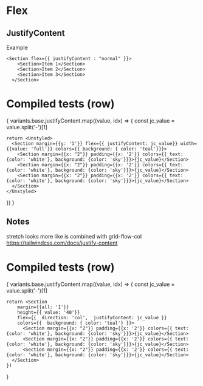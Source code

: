 
# Flex 

## JustifyContent

Example
```
<Section flex={{ justifyContent : "normal" }}>
    <Section>Item 1</Section>
    <Section>Item 2</Section>
    <Section>Item 3</Section>
  </Section>

```

# Compiled tests (row)
{
  variants.base.justifyContent.map((value, idx) => {
    const jc_value = value.split('-')[1]

    return <Unstyled>
      <Section margin={{y: '1'}} flex={{ justifyContent: jc_value}} width={{value: 'full'}} colors={{ background: { color: 'teal'}}}>
        <Section margin={{x: "2"}} padding={{x: '2'}} colors={{ text: {color: 'white'}, background: {color: 'sky'}}}>{jc_value}</Section>
        <Section margin={{x: "2"}} padding={{x: '2'}} colors={{ text: {color: 'white'}, background: {color: 'sky'}}}>{jc_value}</Section>
        <Section margin={{x: "2"}} padding={{x: '2'}} colors={{ text: {color: 'white'}, background: {color: 'sky'}}}>{jc_value}</Section>
      </Section>
    </Unstyled>
  })
}

## Notes

stretch looks more like is combined with grid-flow-col https://tailwindcss.com/docs/justify-content


# Compiled tests (row)
<Unstyled>
  <Section className="grid grid-cols-4">
  {
    variants.base.justifyContent.map((value, idx) => {
      const jc_value = value.split('-')[1]

    return <Section 
        margin={{all: '1'}} 
        height={{ value: '40'}}
        flex={{  direction: 'col',  justifyContent: jc_value }} 
        colors={{  background: { color: 'teal'} }}>
          <Section margin={{x: "2"}} padding={{x: '2'}} colors={{ text: {color: 'white'}, background: {color: 'sky'}}}>{jc_value}</Section>
          <Section margin={{x: "2"}} padding={{x: '2'}} colors={{ text: {color: 'white'}, background: {color: 'sky'}}}>{jc_value}</Section>
          <Section margin={{x: "2"}} padding={{x: '2'}} colors={{ text: {color: 'white'}, background: {color: 'sky'}}}>{jc_value}</Section>
      </Section>
    })
  }
  </Section>
</Unstyled>

